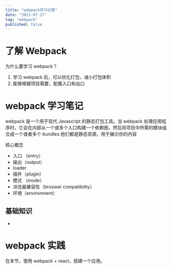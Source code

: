 ```yaml
---
title: "webpack学习记录"
date: "2023-07-27"
tag: "webpack"
published: false
---
```


# 了解 Webpack

为什么要学习 webpack？

1. 学习 webpack 后，可以优化打包，减小打包体积
2. 能够根据项目需要，配置入口和出口

# webpack 学习笔记

webpack 是一个用于现代 Javascript 的静态打包工具。当 webpack 处理应用程序时，它会在内部从一个或多个入口构建一个依赖图，然后将项目中所需的模块组合成一个或者多个 bundles.他们都是静态资源，用于展示你的内容

核心概念

- 入口 （entry）
- 输出（output）
- loader
- 插件（plugin）
- 模式 （mode）
- 浏览器兼容性（broswer compatibility）
- 环境（environment）

## 基础知识

-

# webpack 实践

在本节，使用 webpack + react，搭建一个应用。
